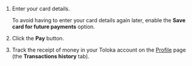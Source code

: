 1. Enter your card details.

    <Note mode="note" title="Note">

    To avoid having to enter your card details again later, enable the **Save card for future payments** option.

    </Note>

1. Click the **Pay** button.

1. Track the receipt of money in your Toloka account on the [Profile](https://platform.toloka.ai/requester/profile) page (the **Transactions history** tab).
